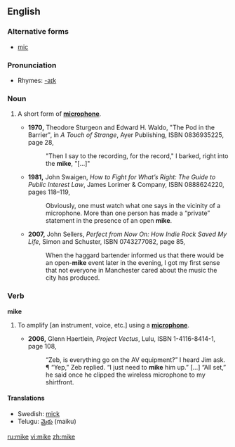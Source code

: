 {{see|Mike|mic}}
{{rfv}}
==English==

===Alternative forms===
*[[mic]]

===Pronunciation===
*Rhymes: [[Rhymes:English:-aɪk|-aɪk]]

===Noun===
{{en-noun}}

# {{informal}} A short form of '''[[microphone]]'''.
#*'''1970,''' Theodore Sturgeon and Edward H. Waldo, "The Pod in the Barrier", in ''A Touch of Strange'', Ayer Publishing, ISBN 0836935225, page 28,
#*:"Then I say to the recording, for the record," I barked, right into the '''mike''', "[&hellip;]"
#*'''1981,''' John Swaigen, ''How to Fight for What’s Right: The Guide to Public Interest Law'', James Lorimer &amp; Company, ISBN 0888624220, pages 118–119,
#*:Obviously, one must watch what one says in the vicinity of a microphone. More than one person has made a “private” statement in the presence of an open '''mike'''.
#*'''2007,''' John Sellers, ''Perfect from Now On: How Indie Rock Saved My Life'', Simon and Schuster, ISBN 0743277082, page 85,
#*:When the haggard bartender informed us that there would be an open-'''mike''' event later in the evening, I got my first sense that not everyone in Manchester cared about the music the city has produced.

===Verb===
'''mike'''

# {{informal}} To amplify [an instrument, voice, etc.] using a '''[[microphone]]'''.
#*'''2006,''' Glenn Haertlein, ''Project Vectus'', Lulu, ISBN 1-4116-8414-1, page 108,
#*:“Zeb, is everything go on the AV equipment?” I heard Jim ask. ¶ “Yep,” Zeb replied. “I just need to '''mike''' him up.” […] “All set,” he said once he clipped the wireless microphone to my shirtfront.

====Translations====
*Swedish: [[mick]] {{c}}
*Telugu: [[మైకు]] (maiku)
[[ru:mike]]
[[vi:mike]]
[[zh:mike]]
